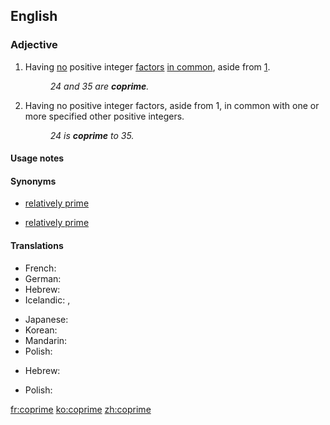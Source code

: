 ==English==
{{wikipedia}}

===Adjective===
{{en-adj|-}}

# {{mathematics|of two or more positive integers}} Having [[no]] positive integer [[factor]]s [[in common]], aside from [[1]].
#: ''24 and 35 are '''coprime'''.''
# {{mathematics|of a positive integer}} Having no positive integer factors, aside from 1, in common with one or more specified other positive integers.
#: ''24 is '''coprime''' to 35.''

====Usage notes====
{{en-usage-equal}}

====Synonyms====
* {{sense|having no factors in common}} [[relatively prime]]
* {{sense|having no factors in common with}} [[relatively prime]]

====Translations====
{{trans-top|(of two or more positive integers) having no factors in common}}
* French: {{t+|fr|premiers entre eux}}
* German: {{t-|de|teilerfremd}}
* Hebrew: {{t+|he|זר|tr=zar}}
* Icelandic: {{t-|is|ósamþátta|m}}, {{t-|is|ósamþættur|m}}
{{trans-mid}}
* Japanese: {{t+|ja|互いに素|tr=tagai ni so}}
* Korean: {{t-|ko|서로소|tr=seoroso|sc=Hang}}
* Mandarin: {{t|cmn|互质|sc=Hani}}
* Polish: {{t|pl|względnie pierwsze|p}}
{{trans-bottom}}

{{trans-top|(of a positive integer) having no factor in common with...}}
* Hebrew: {{t+|he|זר|tr=zár}}
{{trans-mid}}
* Polish: {{t|pl|względnie pierwsza|f}}
{{trans-bottom}}

[[fr:coprime]]
[[ko:coprime]]
[[zh:coprime]]